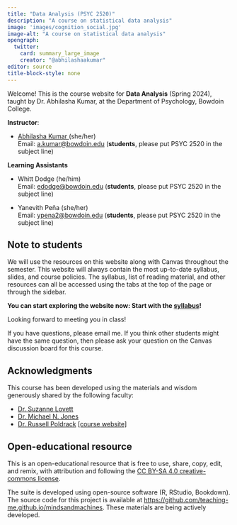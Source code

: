```yaml
---
title: "Data Analysis (PSYC 2520)"
description: "A course on statistical data analysis"
image: 'images/cognition_social.jpg'
image-alt: "A course on statistical data analysis"
opengraph:
  twitter:
    card: summary_large_image
    creator: "@abhilashaakumar"
editor: source
title-block-style: none
---
```


Welcome! This is the course website for **Data Analysis** (Spring 2024), taught by Dr. Abhilasha Kumar, at the Department of Psychology, Bowdoin College.

**Instructor**: 

- <a href="https://thelexiconlab.github.io/people/" target="_blank">Abhilasha Kumar </a> (she/her)<br> 
Email: [a.kumar\@bowdoin.edu](a.kumar@bowdoin.edu) (**students**, please put PSYC 2520 in the subject line)


**Learning Assistants** 

- Whitt Dodge (he/him) <br>
Email: [edodge\@bowdoin.edu](edodge@bowdoin.edu) (**students**, please put PSYC 2520 in the subject line)

- Yanevith Peña (she/her) <br>
Email: [ypena2\@bowdoin.edu](ypena2@bowdoin.edu) (**students**, please put PSYC 2520 in the subject line)


## Note to students

We will use the resources on this website along with Canvas throughout the semester. This website will always contain the most up-to-date syllabus, slides, and course policies. The syllabus, list of reading material, and other resources can all be accessed using the tabs at the top of the page or through the sidebar.

**You can start exploring the website now: Start with the [syllabus](articles/course_docs/syllabus.html)! **

Looking forward to meeting you in class!

If you have questions, please email me. If you think other students might have the same question, then please ask your question on the Canvas discussion board for this course.

## Acknowledgments

This course has been developed using the materials and wisdom generously shared by the following faculty:

- [Dr. Suzanne Lovett](https://www.bowdoin.edu/profiles/faculty/slovett/index.html)
- [Dr. Michael N. Jones](https://www.jonesmn.com/)
- [Dr. Russell Poldrack](https://profiles.stanford.edu/russell-poldrack) [[course website]](https://statsthinking21.github.io/statsthinking21-core-site/)

## Open-educational resource

This is an open-educational resource that is free to use, share, copy, edit, and remix, with attribution and following the [CC BY-SA 4.0 creative-commons license](https://creativecommons.org/licenses/by-sa/4.0/).

The suite is developed using open-source software (R, RStudio, Bookdown). The source code for this project is available at <https://github.com/teaching-me.github.io/mindsandmachines>. These materials are being actively developed.
